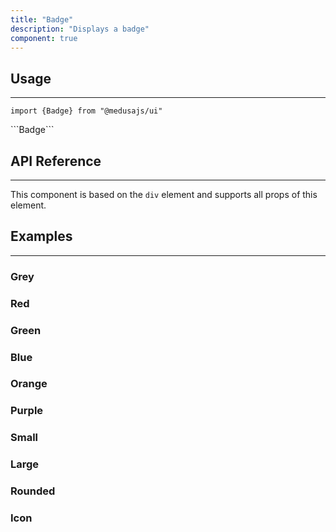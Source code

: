 ```yaml
---
title: "Badge"
description: "Displays a badge"
component: true
---
```


<ComponentExample name="badge-demo" />

## Usage

---

<Snippet>```import {Badge} from "@medusajs/ui"```</Snippet>

<Snippet>
  ```<Badge>Badge</Badge>```
</Snippet>

## API Reference

---

This component is based on the `div` element and supports all props of this element.

<PropsTable />

## Examples

---

### Grey

<ComponentExample name="badge-grey" />

### Red

<ComponentExample name="badge-red" />

### Green

<ComponentExample name="badge-green" />

### Blue

<ComponentExample name="badge-blue" />

### Orange

<ComponentExample name="badge-orange" />

### Purple

<ComponentExample name="badge-purple" />

### Small

<ComponentExample name="badge-small" />

### Large

<ComponentExample name="badge-large" />

### Rounded

<ComponentExample name="badge-rounded" />

### Icon

<ComponentExample name="badge-icon" />